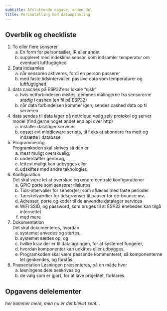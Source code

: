 ```yaml
---
subtitle: Afsluttende opgave, anden del
title: Persontælling med dataopsamling
---
```


## Overblik og checkliste

1.  To eller flere sonsorer
    a.  En form for persontæller, IR eller andet
    b.  suppleret med indeklima sensor, som indsamler temperatur om eventuelt luftfugtighed
2.  Data indsamles
    a.  når sensoren aktiveres, fordi en person passerer
    b.  med faste tidsintervaller, passive data som temperaturer og luftfugtighed
3.  data casches på ESP32'ens lokale "disk"
    a.  hvis netforbindesen mistes, gemmes målingerne fra sensorerne *stadig* i cashen (en fil på ESP32)
    b.  når data forbindelsen kommer igen, sendes cashed data op til serveren
4.  data sendes til data lager på net/cloud
    vælg selv protokol og server model (find gerne noget andet end api over http)
    a.  installer datalager services
    b.  opsæt evt middleware scripts, til f.eks at abonnere fra mqtt og indsætte i database
5.  Programmering \
    Programkoden skal skrives så den er 
    a.  mest muligt overskuelig, 
    b.  understøtter genbrug, 
    c.  lettest muligt kan udbygges eller 
    d.  udskiftes med andre teknologier.
5.  Konfiguration \
    Det skal være let at overskue og ændre centrale konfigurationer
    a.  GPIO porte som sensorer tilsluttes
    b.  Tids-intervaller for sensor(er) som aflæses med faste perioder
    c.  Tærskelværdier for tidsgrænser til pauser for de-bounce mv.
    d.  Adresser, porte og koder til de anvendte datalager services
    e.  WiFi SSID, og password, som bruges til at ESP32 eneheden kan tilgå internettet
    f.  med mere
6.  Dokumentation \
    Det skal dokumenteres, hvordan
    a.  systemet anvedes og startes,
    b.  systemet sættes op, og 
    c.  hvilke krav der er til datalagringen, for at systemet fungerer,
    d.  hvordan komponenter kan udkiftes eller udbygges.
    e.  Programkoden skal være passende kommenteret, så komponenterne let genkendes, og forstås.
7.  Præsentation
    Løsningen præsenteres, på en måde hvor 
    a.  løsningens dele beskrives og 
    b.  de valg som er gjort, for at lave projektet, forklares.

## Opgavens delelementer

_her kommer mere, men nu er det blevet sent..._

<!--
### __1.__    To eller flere sonsorer \
### __1.a.__  En form for persontæller, IR eller andet \
### __1.b.__  suppleret med indeklima sensor, som indsamler temperatur om eventuelt luftfugtighed
### __2.__  Data indsamles
### __2.a.__  når sensoren aktiveres, fordi en person passerer
### __2.b.__  med faste tidsintervaller, passive data som temperaturer og luftfugtighed
### __3.__  data casches på ESP32'ens lokale "disk"
### __3.a.__  hvis netforbindesen mistes, gemmes målingerne fra sensorerne *stadig* i cashen (en fil på ESP32)
### __3.b.__  når data forbindelsen kommer igen, sendes cashed data op til serveren
### __4.__  data sendes til data lager på net/cloud
### vælg selv protokol og server model (find gerne noget andet end api over http)
### __4.a.__  installer datalager services
### __4.b.__  opsæt evt middleware scripts, til f.eks at abonnere fra mqtt og indsætte i database
### __5.__  Programmering \
### Programkoden skal skrives så den er 
### __5.a.__  mest muligt overskuelig, 
### __5.b.__  understøtter genbrug, 
### __5.c.__  lettest muligt kan udbygges eller 
### __5.d.__  udskiftes med andre teknologier.
### __6.__  Konfiguration \
### Det skal være let at overskue og ændre centrale konfigurationer
### __6.a.__  GPIO porte som sensorer tilsluttes
### __6.b.__  Tids-intervaller for sensor(er) som aflæses med faste perioder
### __6.c.__  Tærskelværdier for tidsgrænser til pauser for de-bounce mv.
### __6.d.__  Adresser, porte og koder til de anvendte datalager services
### __6.e.__  WiFi SSID, og password, som bruges til at ESP32 eneheden kan tilgå internettet
### __6.f.__  med mere
### __7.__  Dokumentation \
### Det skal dokumenteres, hvordan
### __7.a.__  systemet anvedes og startes,
### __7.b.__  systemet sættes op, og 
### __7.c.__  hvilke krav der er til datalagringen, for at systemet fungerer,
### __7.d.__  hvordan komponenter kan udkiftes eller udbygges.
### __7.e.__  Programkoden skal være passende kommenteret, så komponenterne let genkendes, og forstås.
### __8.__  Præsentation
### Løsningen præsenteres, på en måde hvor 
### __8.a.__  løsningens dele beskrives og 
### __8.b.__  de valg som er gjort, for at lave projektet, forklares.

-->